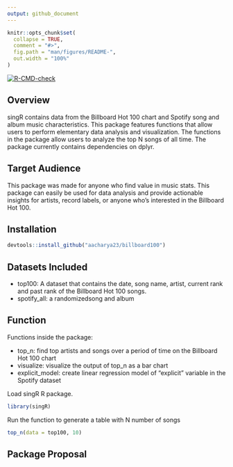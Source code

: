 ```yaml
---
output: github_document
---
```


```r
knitr::opts_chunk$set(
  collapse = TRUE,
  comment = "#>",
  fig.path = "man/figures/README-",
  out.width = "100%"
)
```


<!-- badges: start -->
  [![R-CMD-check](https://github.com/aacharya23/billboard_music/actions/workflows/R-CMD-check.yaml/badge.svg)](https://github.com/aacharya23/billboard_music/actions/workflows/R-CMD-check.yaml)
<!-- badges: end -->

 
## Overview 
singR contains data from the Billboard Hot 100 chart and Spotify song and album music characteristics. This package features functions that allow users to perform elementary data analysis and visualization. The functions in the package allow users to analyze the top N songs of all time. The package currently contains dependencies on dplyr.



## Target Audience
This package was made for anyone who find value in music stats. This package can easily be used for data analysis and provide actionable insights for artists, record labels, or anyone who's interested in the Billboard Hot 100.


## Installation 

```r
devtools::install_github("aacharya23/billboard100")
```

## Datasets Included 
* top100: A dataset that contains the date, song name, artist, current rank and past rank of the Billboard Hot 100 songs.
* spotify_all: a randomizedsong and album 

## Function

Functions inside the package:

* top_n: find top artists and songs over a period of time on the Billboard Hot 100 chart
* visualize: visualize the output of top_n as a bar chart
* explicit_model: create linear regression model of "explicit" variable in the Spotify dataset 


Load singR R package. 

```r
library(singR)

```

Run the function to generate a table with N number of songs 

```r
top_n(data = top100, 10)

```


## Package Proposal 


##
